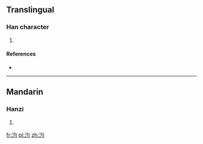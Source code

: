 ==Translingual==

===Han character===
{{Han char|rn=85|rad=水|as=04|sn=7|four=|canj=水心戈一 (EPIM), 水心一一 (EPMM)}}

# {{defn|Han|sort=水04}}

====References====
* {{Han ref|kx=0607.160|dkj=17158|dj=1001.030|hdz=31570.060|uh=6C6E|ud=27758}}

----

==Mandarin==

===Hanzi===
{{cmn-hanzi|pin=[[jūn]] ([[jun1]])|wg=chün<sup>1</sup>}}

# {{defn|Mandarin|sort=水04}}

[[fr:汮]]
[[pl:汮]]
[[zh:汮]]